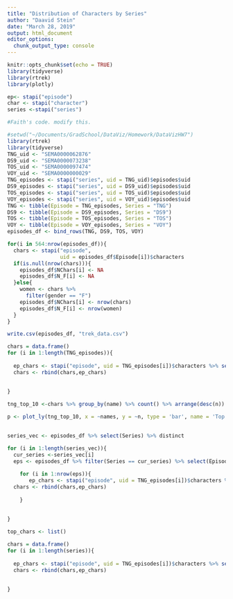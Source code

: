 ```yaml
---
title: "Distribution of Characters by Series"
author: "Daavid Stein"
date: "March 28, 2019"
output: html_document
editor_options: 
  chunk_output_type: console
---
```


```r
knitr::opts_chunk$set(echo = TRUE)
library(tidyverse)
library(rtrek)
library(plotly)
```
```r


ep<- stapi("episode")
char <- stapi("character")
series <-stapi("series")
```

```r
#Faith's code. modify this.

#setwd("~/Documents/GradSchool/DataViz/Homework/DataVizHW7")
library(rtrek) 
library(tidyverse) 
TNG_uid <- "SEMA0000062876"
DS9_uid <- "SEMA0000073238" 
TOS_uid <- "SEMA0000097474"
VOY_uid <- "SEMA0000000029"
TNG_episodes <- stapi("series", uid = TNG_uid)$episodes$uid
DS9_episodes <- stapi("series", uid = DS9_uid)$episodes$uid
TOS_episodes <- stapi("series", uid = TOS_uid)$episodes$uid
VOY_episodes <- stapi("series", uid = VOY_uid)$episodes$uid
TNG <- tibble(Episode = TNG_episodes, Series = "TNG") 
DS9 <- tibble(Episode = DS9_episodes, Series = "DS9") 
TOS <- tibble(Episode = TOS_episodes, Series = "TOS") 
VOY <- tibble(Episode = VOY_episodes, Series = "VOY") 
episodes_df <- bind_rows(TNG, DS9, TOS, VOY)

for(i in 564:nrow(episodes_df)){
  chars <- stapi("episode", 
                 uid = episodes_df$Episode[i])$characters
  if(is.null(nrow(chars))){
    episodes_df$NChars[i] <- NA
    episodes_df$N_F[i] <- NA
  }else{
    women <- chars %>%
      filter(gender == "F")
    episodes_df$NChars[i] <- nrow(chars)
    episodes_df$N_F[i] <- nrow(women)
  }
}

write.csv(episodes_df, "trek_data.csv")


```
```r

chars = data.frame()
for (i in 1:length(TNG_episodes)){
  
  ep_chars <- stapi("episode", uid = TNG_episodes[i])$characters %>% select(name)
  chars <- rbind(chars,ep_chars)
  
  
}

tng_top_10 <-chars %>% group_by(name) %>% count() %>% arrange(desc(n)) %>% head(10)

p <- plot_ly(tng_top_10, x = ~names, y = ~n, type = 'bar', name = 'Top 10 Characters by Number of Appearances in Star Trek: TNG') 
  

```

```r

series_vec <- episodes_df %>% select(Series) %>% distinct

for (i in 1:length(series_vec)){
  cur_series <-series_vec[i]
  eps <- episodes_df %>% filter(Series == cur_series) %>% select(Episode, Series)
  
    for (i in 1:nrow(eps)){
       ep_chars <- stapi("episode", uid = TNG_episodes[i])$characters %>% select(name)
  chars <- rbind(chars,ep_chars)
      
    }
  
  
}

top_chars <- list()

chars = data.frame()
for (i in 1:length(series)){
  
  ep_chars <- stapi("episode", uid = TNG_episodes[i])$characters %>% select(name)
  chars <- rbind(chars,ep_chars)
  
  
}


```